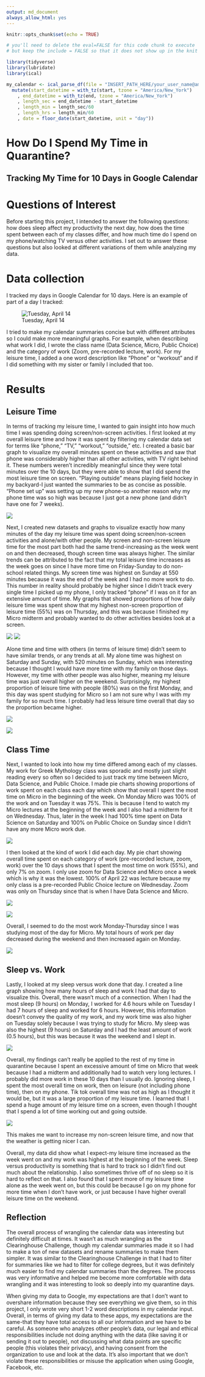 ```yaml
---
output: md_document
always_allow_html: yes
---
```


```r
knitr::opts_chunk$set(echo = TRUE)
```


```r
# you'll need to delete the eval=FALSE for this code chunk to execute
# but keep the include = FALSE so that it does not show up in the knit file (on the webpage)

library(tidyverse)
library(lubridate)
library(ical)

my_calendar <- ical_parse_df(file = "INSERT_PATH_HERE/your_user_name@amherst.edu.ics") %>%
  mutate(start_datetime = with_tz(start, tzone = "America/New_York")
    , end_datetime = with_tz(end, tzone = "America/New_York")
    , length_sec = end_datetime - start_datetime
    , length_min = length_sec/60
    , length_hrs = length_min/60
    , date = floor_date(start_datetime, unit = "day"))
```

# How Do I Spend My Time in Quarantine?
## Tracking My Time for 10 Days in Google Calendar



# Questions of Interest

Before starting this project, I intended to answer the following questions: how does sleep affect my productivity the next day, how does the time spent between each of my classes differ, and how much time do I spend on my phone/watching TV versus other activities. I set out to answer these questions but also looked at different variations of them while analyzing my data.

# Data collection

I tracked my days in Google Calendar for 10 days. Here is an example of part of a day I tracked:

![Tuesday, April 14](./img/12.png)

I tried to make my calendar summaries concise but with different attributes so I could make more meaningful graphs. For example, when describing what work I did, I wrote the class name (Data Science, Micro, Public Choice) and the category of work (Zoom, pre-recorded lecture, work). For my leisure time, I added a one word description like "Phone" or "workout" and if I did something with my sister or family I included that too.

# Results
## Leisure Time

In terms of tracking my leisure time, I wanted to gain insight into how much time I was spending doing screen/non-screen activities. I first looked at my overall leisure time and how it was spent by filtering my calendar data set for terms like “phone,” “TV,” “workout,” “outside,” etc. I created a basic bar graph to visualize my overall minutes spent on these activities and saw that phone was considerably higher than all other activities, with TV right behind it. These numbers weren’t incredibly meaningful since they were total minutes over the 10 days, but they were able to show that I did spend the most leisure time on screen. "Playing outside" means playing field hockey in my backyard-I just wanted the summaries to be as concise as possible. "Phone set up" was setting up my new phone-so another reason why my phone time was so high was because I just got a new phone (and didn't have one for 7 weeks).  

![](./img/1.png)

Next, I created new datasets and graphs to visualize exactly how many minutes of the day my leisure time was spent doing screen/non-screen activities and alone/with other people. My screen and non-screen leisure time for the most part both had the same trend-increasing as the week went on and then decreased, though screen time was always higher. The similar trends can be attributed to the fact that my total leisure time increases as the week goes on since I have more time on Friday-Sunday to do non-school related things. My screen time was highest on Sunday at 550 minutes because it was the end of the week and I had no more work to do. This number in reality should probably be higher since I didn’t track every single time I picked up my phone, I only tracked “phone” if I was on it for an extensive amount of time. 
My graphs that showed proportions of how daily leisure time was spent show that my highest non-screen proportion of leisure time (55%) was on Thursday, and this was because I finished my Micro midterm and probably wanted to do other activities besides look at a screen. 

![](./img/2.png)
![](./img/5.png)

Alone time and time with others (in terms of leisure time) didn’t seem to have similar trends, or any trends at all. My alone time was highest on Saturday and Sunday, with 520 minutes on Sunday, which was interesting because I thought I would have more time with my family on those days. However, my time with other people was also higher, meaning my leisure time was just overall higher on the weekend. 
Surprisingly, my highest proportion of leisure time with people (80%) was on the first Monday, and this day was spent studying for Micro so I am not sure why I was with my family for so much time. I probably had less leisure time overall that day so the proportion became higher.

![](./img/3.png) 

![](./img/4.png)

## Class Time
Next, I wanted to look into how my time differed among each of my classes. My work for Greek Mythology class was sporadic and mostly just slight reading every so often so I decided to just track my time between Micro, Data Science, and Public Choice. I made pie charts showing proportions of work spent on each class each day which show that overall I spent the most time on Micro in the beginning of the week. On Monday Micro was 100% of the work and on Tuesday it was 75%. This is because I tend to watch my Micro lectures at the beginning of the week and I also had a midterm for it on Wednesday. Thus, later in the week I had 100% time spent on Data Science on Saturday and 100% on Public Choice on Sunday since I didn’t have any more Micro work due. 

![](./img/6.png) 

I then looked at the kind of work I did each day. My pie chart showing overall time spent on each category of work (pre-recorded lecture, zoom, work) over the 10 days shows that I spent the most time on work (55%), and only 7% on zoom. I only use zoom for Data Science and Micro once a week which is why it was the lowest. 100% of April 22 was lecture because my only class is a pre-recorded Public Choice lecture on Wednesday. Zoom was only on Thursday since that is when I have Data Science and Micro. 

![](./img/7.png) 

![](./img/8.png) 

Overall, I seemed to do the most work Monday-Thursday since I was studying most of the day for Micro. My total hours of work per day decreased during the weekend and then increased again on Monday.

![](./img/11.png) 

## Sleep vs. Work

Lastly, I looked at my sleep versus work done that day. I created a line graph showing how many hours of sleep and work I had that day to visualize this. Overall, there wasn’t much of a connection. When I had the most sleep (9 hours) on Monday, I worked for 4.6 hours while on Tuesday I had 7 hours of sleep and worked for 6 hours. However, this information doesn’t convey the quality of my work, and my work time was also higher on Tuesday solely because I was trying to study for Micro. My sleep was also the highest (9 hours) on Saturday and I had the least amount of work (0.5 hours), but this was because it was the weekend and I slept in.

![](./img/9.png) 

Overall, my findings can’t really be applied to the rest of my time in quarantine because I spent an excessive amount of time on Micro that week because I had a midterm and additionally had to watch very long lectures. I probably did more work in these 10 days than I usually do. Ignoring sleep, I spent the most overall time on work, then on leisure (not including phone time), then on my phone. Tik tok overall time was not as high as I thought it would be, but it was a large proportion of my leisure time. I learned that I spend a huge amount of my leisure time on a screen, even though I thought that I spend a lot of time working out and going outside. 

![](./img/10.png) 

This makes me want to increase my non-screen leisure time, and now that the weather is getting nicer I can. 

Overall, my data did show what I expect-my leisure time increased as the week went on and my work was highest at the beginning of the week. Sleep versus productivity is something that is hard to track so I didn’t find out much about the relationship. I also sometimes thrive off of no sleep so it is hard to reflect on that. I also found that I spent more of my leisure time alone as the week went on, but this could be because I go on my phone for more time when I don’t have work, or just because I have higher overall leisure time on the weekend.

## Reflection

The overall process of wrangling the calendar data was interesting but definitely difficult at times. It wasn’t as much wrangling as the Clearinghouse Challenge, though my calendar summaries made it so I had to make a ton of new datasets and rename summaries to make them simpler. It was similar to the Clearinghouse Challenge in that I had to filter for summaries like we had to filter for college degrees, but it was definitely much easier to find my calendar summaries than the degrees. The process was very informative and helped me become more comfortable with data wrangling and it was interesting to look so deeply into my quarantine days.

When giving my data to Google, my expectations are that I don’t want to overshare information because they see everything we give them, so in this project, I only wrote very short 1-2 word descriptions in my calendar input. Overall, in terms of giving my data to these apps, my expectations are the same-that they have total access to all our information and we have to be careful. 
As someone who analyzes other people’s data, our legal and ethical responsibilities include not doing anything with the data (like saving it or sending it out to people), not discussing what data points are specific people (this violates their privacy), and having consent from the organization to use and look at the data. It's also important that we don't violate these responsibilities or misuse the application when using Google, Facebook, etc.


